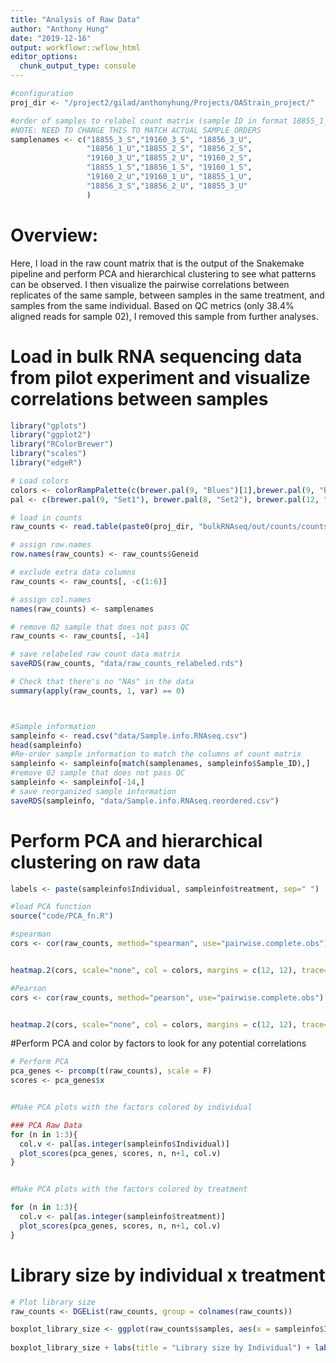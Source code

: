 ```yaml
---
title: "Analysis of Raw Data"
author: "Anthony Hung"
date: "2019-12-16"
output: workflowr::wflow_html
editor_options:
  chunk_output_type: console
---
```


```r
#configuration
proj_dir <- "/project2/gilad/anthonyhung/Projects/OAStrain_project/"

#order of samples to relabel count matrix (sample ID in format 18855_1_S)
#NOTE: NEED TO CHANGE THIS TO MATCH ACTUAL SAMPLE ORDERS
samplenames <- c("18855_3_S","19160_3_S", "18856_3_U",
                 "18856_1_U","18855_2_S", "18856_2_S",
                 "19160_3_U","18855_2_U", "19160_2_S",
                 "18855_1_S","18856_1_S", "19160_1_S",
                 "19160_2_U","19160_1_U", "18855_1_U",
                 "18856_3_S","18856_2_U", "18855_3_U"
                 )
```

# Overview:

Here, I load in the raw count matrix that is the output of the Snakemake pipeline and perform PCA and hierarchical clustering to see what patterns can be observed. I then visualize the pairwise correlations between replicates of the same sample, between samples in the same treatment, and samples from the same individual. Based on QC metrics (only 38.4% aligned reads for sample 02), I removed this sample from further analyses.

# Load in bulk RNA sequencing data from pilot experiment and visualize correlations between samples 

```r
library("gplots")
library("ggplot2")
library("RColorBrewer")
library("scales")
library("edgeR")

# Load colors 
colors <- colorRampPalette(c(brewer.pal(9, "Blues")[1],brewer.pal(9, "Blues")[9]))(100)
pal <- c(brewer.pal(9, "Set1"), brewer.pal(8, "Set2"), brewer.pal(12, "Set3"))

# load in counts
raw_counts <- read.table(paste0(proj_dir, "bulkRNAseq/out/counts/counts.txt"), header = T)

# assign row.names
row.names(raw_counts) <- raw_counts$Geneid

# exclude extra data columns
raw_counts <- raw_counts[, -c(1:6)] 

# assign col.names
names(raw_counts) <- samplenames

# remove 02 sample that does not pass QC
raw_counts <- raw_counts[, -14] 

# save relabeled raw count data matrix
saveRDS(raw_counts, "data/raw_counts_relabeled.rds")

# Check that there's no "NAs" in the data
summary(apply(raw_counts, 1, var) == 0) 



#Sample information
sampleinfo <- read.csv("data/Sample.info.RNAseq.csv")
head(sampleinfo)
#Re-order sample information to match the columns of count matrix
sampleinfo <- sampleinfo[match(samplenames, sampleinfo$Sample_ID),]
#remove 02 sample that does not pass QC
sampleinfo <- sampleinfo[-14,]
# save reorganized sample information
saveRDS(sampleinfo, "data/Sample.info.RNAseq.reordered.csv")
```

# Perform PCA and hierarchical clustering on raw data

```r
labels <- paste(sampleinfo$Individual, sampleinfo$treatment, sep=" ")

#load PCA function
source("code/PCA_fn.R")

#spearman
cors <- cor(raw_counts, method="spearman", use="pairwise.complete.obs")


heatmap.2(cors, scale="none", col = colors, margins = c(12, 12), trace='none', denscol="white", labCol=labels, ColSideColors=pal[as.integer(as.factor(sampleinfo$Individual))], RowSideColors=pal[as.integer(as.factor(sampleinfo$treatment))+3], cexCol = 0.2 + 1/log10(15), cexRow = 0.2 + 1/log10(15))

#Pearson
cors <- cor(raw_counts, method="pearson", use="pairwise.complete.obs")


heatmap.2(cors, scale="none", col = colors, margins = c(12, 12), trace='none', denscol="white", labCol=labels, ColSideColors=pal[as.integer(as.factor(sampleinfo$Individual))], RowSideColors=pal[as.integer(as.factor(sampleinfo$treatment))+3], cexCol = 0.2 + 1/log10(15), cexRow = 0.2 + 1/log10(15))
```


#Perform PCA and color by factors to look for any potential correlations

```r
# Perform PCA
pca_genes <- prcomp(t(raw_counts), scale = F)
scores <- pca_genes$x


#Make PCA plots with the factors colored by individual

### PCA Raw Data
for (n in 1:3){
  col.v <- pal[as.integer(sampleinfo$Individual)]
  plot_scores(pca_genes, scores, n, n+1, col.v)
}


#Make PCA plots with the factors colored by treatment

for (n in 1:3){
  col.v <- pal[as.integer(sampleinfo$treatment)]
  plot_scores(pca_genes, scores, n, n+1, col.v)
}
```

# Library size by individual x treatment

```r
# Plot library size
raw_counts <- DGEList(raw_counts, group = colnames(raw_counts))

boxplot_library_size <- ggplot(raw_counts$samples, aes(x = sampleinfo$Individual, y = raw_counts$samples$lib.size, fill = sampleinfo$treatment)) + geom_boxplot()
 
boxplot_library_size + labs(title = "Library size by Individual") + labs(y = "Library size") + labs(x = "Individual") + guides(fill=guide_legend(title="Treatment"))
```
